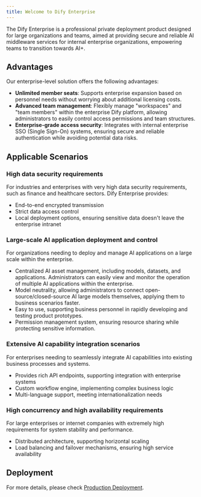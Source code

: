 ```yaml
---
title: Welcome to Dify Enterprise
---
```


The Dify Enterprise is a professional private deployment product designed for large organizations and teams, aimed at providing secure and reliable AI middleware services for internal enterprise organizations, empowering teams to transition towards AI+. 

## Advantages

Our enterprise-level solution offers the following advantages:

- **Unlimited member seats**: Supports enterprise expansion based on personnel needs without worrying about additional licensing costs.
- **Advanced team management**: Flexibly manage "workspaces" and "team members" within the enterprise Dify platform, allowing administrators to easily control access permissions and team structures.
- **Enterprise-grade access security**: Integrates with internal enterprise SSO (Single Sign-On) systems, ensuring secure and reliable authentication while avoiding potential data risks.

## Applicable Scenarios

### High data security requirements

For industries and enterprises with very high data security requirements, such as finance and healthcare sectors. Dify Enterprise provides:

- End-to-end encrypted transmission
- Strict data access control
- Local deployment options, ensuring sensitive data doesn't leave the enterprise intranet

### Large-scale AI application deployment and control

For organizations needing to deploy and manage AI applications on a large scale within the enterprise.

- Centralized AI asset management, including models, datasets, and applications. Administrators can easily view and monitor the operation of multiple AI applications within the enterprise.
- Model neutrality, allowing administrators to connect open-source/closed-source AI large models themselves, applying them to business scenarios faster.
- Easy to use, supporting business personnel in rapidly developing and testing product prototypes.
- Permission management system, ensuring resource sharing while protecting sensitive information.

### Extensive AI capability integration scenarios

For enterprises needing to seamlessly integrate AI capabilities into existing business processes and systems.

- Provides rich API endpoints, supporting integration with enterprise systems
- Custom workflow engine, implementing complex business logic
- Multi-language support, meeting internationalization needs

### High concurrency and high availability requirements

For large enterprises or internet companies with extremely high requirements for system stability and performance.

- Distributed architecture, supporting horizontal scaling
- Load balancing and failover mechanisms, ensuring high service availability

## Deployment

For more details, please check [Production Deployment](/deployment/production-deployment).
